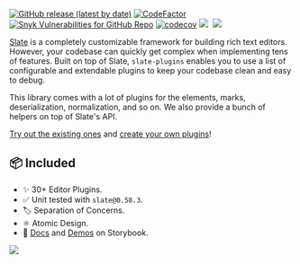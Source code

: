 
<Meta title="Docs/Intro" />

[![GitHub release (latest by date)](https://img.shields.io/github/v/release/udecode/slate-plugins)](https://github.com/udecode/slate-plugins/releases/latest)
[![CodeFactor](https://www.codefactor.io/repository/github/udecode/slate-plugins/badge)](https://www.codefactor.io/repository/github/udecode/slate-plugins)
[![Snyk Vulnerabilities for GitHub Repo](https://img.shields.io/snyk/vulnerabilities/github/udecode/slate-plugins)](https://snyk.io/test/github/udecode/slate-plugins)
[![codecov](https://codecov.io/gh/udecode/slate-plugins/branch/next/graph/badge.svg)](https://codecov.io/gh/udecode/slate-plugins)
[<img src="https://badgen.now.sh/badge/license/MIT" />](https://github.com/udecode/slate-plugins/blob/master/LICENSE)&nbsp;
[<img src="https://slate-slack.herokuapp.com/badge.svg?logo=slack" />](https://app.slack.com/client/T1RFVK5FV/C013QHXSCG1)&nbsp;

[Slate](https://github.com/ianstormtaylor/slate/) is a completely
customizable framework for building rich text editors. However, your
codebase can quickly get complex when implementing tens of features.
Built on top of Slate, `slate-plugins` enables you to use a list of
configurable and extendable plugins to keep your codebase clean and easy
to debug.

This library comes with a lot of plugins for the elements, marks,
deserialization, normalization, and so on. We also provide a bunch of
helpers on top of Slate's API.

[Try out the existing ones](https://slate-plugins-next.netlify.app/?path=/story/plugins-playground--plugins)
and
[create your own plugins](https://slate-plugins-next.netlify.app/?path=/docs/docs-guide--page)!


## 📦 Included

- ✨ 30+ Editor Plugins.
- ✅ Unit tested with `slate@0.58.3`.
- 🏷️ Separation of Concerns.
- ⚛️ Atomic Design.
- 📖
  [Docs](https://slate-plugins-next.netlify.app/?path=/docs/docs-getting-started--page)
  and
  [Demos](https://slate-plugins-next.netlify.app/?path=/story/plugins-playground--plugins)
  on Storybook.

[<img src="https://www.netlify.app/img/global/badges/netlify-light.svg"/>](https://www.netlify.app)

